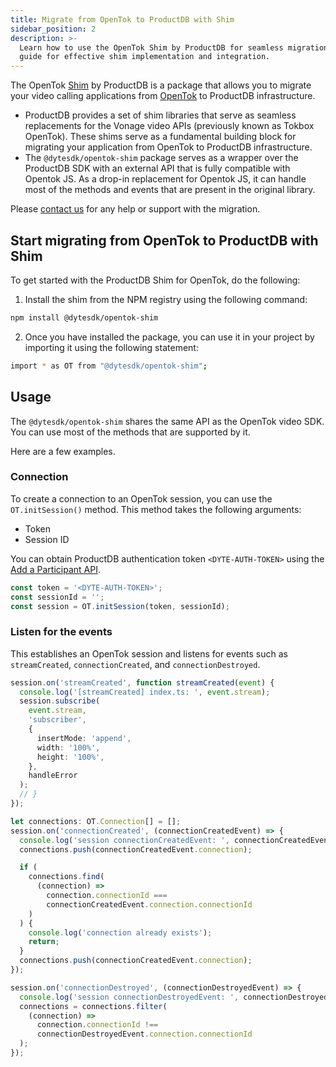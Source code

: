 ```yaml
---
title: Migrate from OpenTok to ProductDB with Shim
sidebar_position: 2
description: >-
  Learn how to use the OpenTok Shim by ProductDB for seamless migration. Follow our
  guide for effective shim implementation and integration.
---
```


The OpenTok [Shim](<https://en.wikipedia.org/wiki/Shim_(computing)>) by ProductDB is a package that allows you to migrate your video calling applications from [OpenTok](https://tokbox.com/developer/) to ProductDB infrastructure.

- ProductDB provides a set of shim libraries that serve as seamless replacements for the Vonage video APIs (previously known as Tokbox OpenTok). These shims serve as a fundamental building block for migrating your application from OpenTok to ProductDB infrastructure.
- The `@dytesdk/opentok-shim` package serves as a wrapper over the ProductDB SDK with an external API that is fully compatible with Opentok JS. As a drop-in replacement for Opentok JS, it can handle most of the methods and events that are present in the original library.

Please [contact us](https://dyte.io/contact) for any help or support with the migration.

## Start migrating from OpenTok to ProductDB with Shim

To get started with the ProductDB Shim for OpenTok, do the following:

1. Install the shim from the NPM registry using the following command:

```bash npm
npm install @dytesdk/opentok-shim
```

2. Once you have installed the package, you can use it in your project by importing it using the following statement:

```bash
import * as OT from "@dytesdk/opentok-shim";
```

## Usage

The `@dytesdk/opentok-shim` shares the same API as the OpenTok video SDK. You can use most of the methods that are supported by it.

Here are a few examples.

### Connection

To create a connection to an OpenTok session, you can use the `OT.initSession()` method. This method takes the following arguments:

- Token
- Session ID

You can obtain ProductDB authentication token `<DYTE-AUTH-TOKEN>` using the [Add a Participant API](/api#/operations/add_participant).

```ts
const token = '<DYTE-AUTH-TOKEN>';
const sessionId = '';
const session = OT.initSession(token, sessionId);
```

### Listen for the events

This establishes an OpenTok session and listens for events such as `streamCreated`, `connectionCreated`, and `connectionDestroyed`.

```ts
session.on('streamCreated', function streamCreated(event) {
  console.log('[streamCreated] index.ts: ', event.stream);
  session.subscribe(
    event.stream,
    'subscriber',
    {
      insertMode: 'append',
      width: '100%',
      height: '100%',
    },
    handleError
  );
  // }
});

let connections: OT.Connection[] = [];
session.on('connectionCreated', (connectionCreatedEvent) => {
  console.log('session connectionCreatedEvent: ', connectionCreatedEvent);
  connections.push(connectionCreatedEvent.connection);

  if (
    connections.find(
      (connection) =>
        connection.connectionId ===
        connectionCreatedEvent.connection.connectionId
    )
  ) {
    console.log('connection already exists');
    return;
  }
  connections.push(connectionCreatedEvent.connection);
});

session.on('connectionDestroyed', (connectionDestroyedEvent) => {
  console.log('session connectionDestroyedEvent: ', connectionDestroyedEvent);
  connections = connections.filter(
    (connection) =>
      connection.connectionId !==
      connectionDestroyedEvent.connection.connectionId
  );
});
```

<head>
  <title>Migrate from OpenTok to ProductDB with Shim Guide</title>
  <meta
    name="description"
    content="Learn how to use the OpenTok Shim by ProductDB for seamless migration. Follow our guide for effective shim implementation and integration."
  />
</head>
